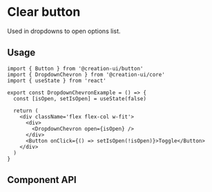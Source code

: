 # Clear button

Used in dropdowns to open options list.

## Usage

```tsx copy
import { Button } from '@creation-ui/button'
import { DropdownChevron } from '@creation-ui/core'
import { useState } from 'react'

export const DropdownChevronExample = () => {
  const [isOpen, setIsOpen] = useState(false)

  return (
    <div className='flex flex-col w-fit'>
      <div>
        <DropdownChevron open={isOpen} />
      </div>
      <Button onClick={() => setIsOpen(!isOpen)}>Toggle</Button>
    </div>
  )
}
```


<DropdownChevronExample />

## Component API

<PropsTable
  properties={properties}
  name='DropdownChevron'
  description='DropdownChevron component props'
/>
